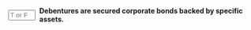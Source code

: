 ::: {.question-block}

<form onsubmit="event.preventDefault(); checkAnswerBox('module6_tf_q52','F')" style="display: flex; align-items: center; gap: 8px;">
<input type="text" id="module6_tf_q52" name="module6_tf_q52" maxlength="1" placeholder="T or F" style="width: 55px;" data-correct-answer="F" /> 
<label for="module6_tf_q52"><strong>Debentures are secured corporate bonds backed by specific assets.</strong></label>
</form>

<div id="feedback-module6_tf_q52" class="feedback" style="display:none;">
This is FALSE. Debentures are unsecured debt and give claims only to unpledged assets.
</div>

:::
